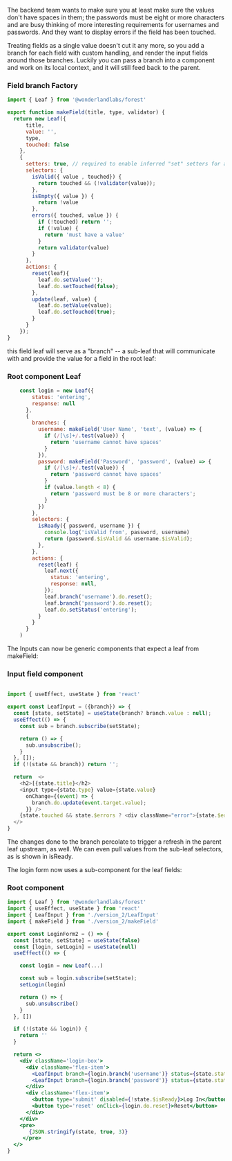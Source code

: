 

The backend team wants to make sure you at least make sure the values don't have spaces in them; the passwords must be eight or
more characters and are busy thinking of more interesting requirements for usernames and passwords.
And they want to display errors if the field has been touched.

Treating fields as a single value doesn't cut it any more, so you add a branch for each field with custom handling,
and render the input fields around those branches. Luckily you can pass a branch into a component and work on its
local context, and it will still feed back to the parent.

### Field branch Factory

```javascript
import { Leaf } from '@wonderlandlabs/forest'

export function makeField(title, type, validator) {
  return new Leaf({
      title,
      value: '',
      type,
      touched: false
    },
    {
      setters: true, // required to enable inferred "set" setters for a branch
      selectors: {
        isValid({ value , touched}) {
          return touched && (!validator(value));
        },
        isEmpty({ value }) {
          return !value
        },
        errors({ touched, value }) {
          if (!touched) return '';
          if (!value) {
            return 'must have a value'
          }
          return validator(value)
        }
      },
      actions: {
        reset(leaf){
          leaf.do.setValue('');
          leaf.do.setTouched(false);
        },
        update(leaf, value) {
          leaf.do.setValue(value);
          leaf.do.setTouched(true);
        }
      }
    });
}

```

this field leaf will serve as a "branch" -- a sub-leaf that will communicate with and provide the value for a field in the root leaf:

### Root component Leaf
```jsx
    const login = new Leaf({
        status: 'entering',
        response: null
      },
      {
        branches: {
          username: makeField('User Name', 'text', (value) => {
            if (/[\s]+/.test(value)) {
              return 'username cannot have spaces'
            }
          }),
          password: makeField('Password', 'password', (value) => {
            if (/[\s]+/.test(value)) {
              return 'password cannot have spaces'
            }
            if (value.length < 8) {
              return 'password must be 8 or more characters';
            }
          })
        },
        selectors: {
          isReady({ password, username }) {
            console.log('isValid from', password, username)
            return (password.$isValid && username.$isValid);
          },
        },
        actions: {
          reset(leaf) {
            leaf.next({
              status: 'entering',
              response: null,
            });
            leaf.branch('username').do.reset();
            leaf.branch('password').do.reset();
            leaf.do.setStatus('entering');
          }
        }
      }
    )
```

The Inputs can now be generic components that expect a leaf from makeField:

### Input field component

```javascript

import { useEffect, useState } from 'react'

export const LeafInput = ({branch}) => {
  const [state, setState] = useState(branch? branch.value : null);
  useEffect(() => {
    const sub = branch.subscribe(setState);

    return () => {
      sub.unsubscribe();
    }
  }, []);
  if (!(state && branch)) return '';

  return  <>
    <h2>[{state.title}</h2>
    <input type={state.type} value={state.value}
      onChange={(event) => {
        branch.do.update(event.target.value);
      }} />
    {state.touched && state.$errors ? <div className="error">{state.$errors}</div> : '' }
  </>
}

```

The changes done to the branch percolate to trigger a refresh in the parent leaf upstream, as well.
We can even pull values from the sub-leaf selectors, as is shown in isReady.

The login form now uses a sub-component for the leaf fields:

### Root component

```jsx
import { Leaf } from '@wonderlandlabs/forest'
import { useEffect, useState } from 'react'
import { LeafInput } from './version_2/LeafInput'
import { makeField } from './version_2/makeField'

export const LoginForm2 = () => {
  const [state, setState] = useState(false)
  const [login, setLogin] = useState(null)
  useEffect(() => {

    const login = new Leaf(...)

    const sub = login.subscribe(setState);
    setLogin(login)

    return () => {
      sub.unsubscribe()
    }
  }, [])

  if (!(state && login)) {
    return ''
  }

  return <>
    <div className='login-box'>
      <div className='flex-item'>
        <LeafInput branch={login.branch('username')} status={state.status} />
        <LeafInput branch={login.branch('password')} status={state.status} />
      </div>
      <div className='flex-item'>
        <button type='submit' disabled={!state.$isReady}>Log In</button>
        <button type='reset' onClick={login.do.reset}>Reset</button>
      </div>
    </div>
    <pre>
       {JSON.stringify(state, true, 3)}
     </pre>
  </>
}

```

<LoginForm2 />
